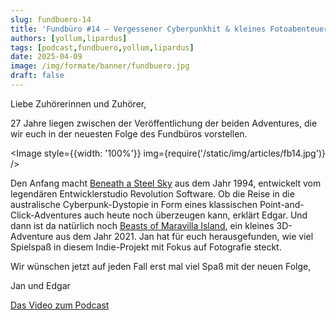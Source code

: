 ```yaml
---
slug: fundbuero-14
title: 'Fundbüro #14 – Vergessener Cyberpunkhit & kleines Fotoabenteuer'
authors: [yollum,lipardus]
tags: [podcast,fundbuero,yollum,lipardus]
date: 2025-04-09
image: /img/formate/banner/fundbuero.jpg
draft: false
---
```



Liebe Zuhörerinnen und Zuhörer,

27 Jahre liegen zwischen der Veröffentlichung der beiden Adventures, die wir euch in der neuesten Folge des Fundbüros vorstellen.

<Image style={{width: '100%'}} img={require('/static/img/articles/fb14.jpg')} />

<!--truncate-->

Den Anfang macht [Beneath a Steel Sky](https://www.mobygames.com/game/386/beneath-a-steel-sky/) aus dem Jahr 1994, entwickelt vom legendären Entwicklerstudio Revolution Software. Ob die Reise in die australische Cyberpunk-Dystopie in Form eines klassischen Point-and-Click-Adventures auch heute noch überzeugen kann, erklärt Edgar. Und dann ist da natürlich noch [Beasts of Maravilla Island](https://www.mobygames.com/game/166317/beasts-of-maravilla-island/), ein kleines 3D-Adventure aus dem Jahr 2021. Jan hat für euch herausgefunden, wie viel Spielspaß in diesem Indie-Projekt mit Fokus auf Fotografie steckt.

Wir wünschen jetzt auf jeden Fall erst mal viel Spaß mit der neuen Folge,

Jan und Edgar

[Das Video zum Podcast](https://youtu.be/dcZSZHoIQtI)

<ReactPlayer
    width="100%"
    height="50px"
    controls
    src='https://m10z.picnotes.de/Fundbuero/Fundbuero_014.mp3'
/>

